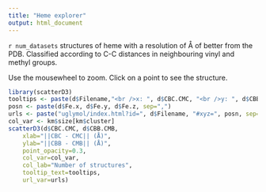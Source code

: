 ```yaml
---
title: "Heme explorer"
output: html_document
---
```


`r num_datasets` structures of heme with a resolution
of Å of better from the PDB. Classified according to C-C distances in
neighbouring vinyl and methyl groups.

Use the mousewheel to zoom. Click on a point to see the structure.

```r
library(scatterD3)
tooltips <- paste(d$Filename,"<br />x: ", d$CBC.CMC, "<br />y: ", d$CBB.CMB)
posn <- paste(d$Fe.x, d$Fe.y, d$Fe.z, sep=",")
urls <- paste("uglymol/index.html?id=", d$Filename, "#xyz=", posn, sep="")
col_var <- km$size[km$cluster]
scatterD3(d$CBC.CMC, d$CBB.CMB,
    xlab="||CBC - CMC|| (Å)",
    ylab="||CBB - CMB|| (Å)",
    point_opacity=0.3,
    col_var=col_var,
    col_lab="Number of structures",
    tooltip_text=tooltips,
    url_var=urls)
```
